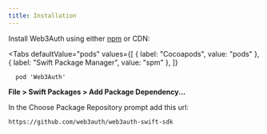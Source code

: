 ```yaml
---
title: Installation
---
```



Install Web3Auth using either [npm](https://www.npmjs.com/package/@web3auth/web3auth) or CDN:

<Tabs
  defaultValue="pods"
  values={[
    { label: "Cocoapods", value: "pods" },
    { label: "Swift Package Manager", value: "spm" },
  ]}
>
<TabItem value="pods">

```
  pod 'Web3Auth'
```

</TabItem>

<TabItem value="spm">

**File > Swift Packages > Add Package Dependency...**

In the Choose Package Repository prompt add this url:

```
https://github.com/web3auth/web3auth-swift-sdk
```

</TabItem>

</Tabs>
